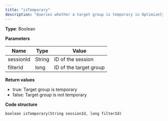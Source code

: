 ```yaml
---
title: "isTemporary"
description: "Queries whether a target group is temporary in Optimizely Campaign."
---
```


**Type**: Boolean

**Parameters**

| Name      | Type   | Value                  |
| --------- | ------ | ---------------------- |
| sessionId | String | ID of the session      |
| filterId  | long   | ID of the target group |

**Return values**

* true: Target group is temporary
* false: Target group is not temporary

**Code structure**

`boolean isTemporary(String sessionId, long filterId)
`